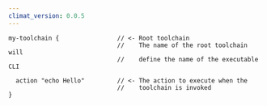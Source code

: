 ```yaml
---
climat_version: 0.0.5
---
```

```clidsl title="toolchain.cli"
my-toolchain {                // <- Root toolchain
                              //    The name of the root toolchain will
                              //    define the name of the executable CLI
       
  action "echo Hello"         // <- The action to execute when the
                              //    toolchain is invoked
}
```